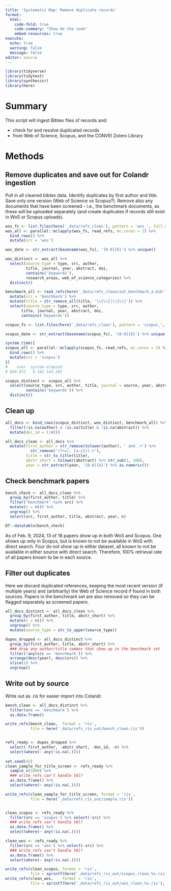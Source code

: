 ```yaml
---
title: 'Systematic Map: Remove duplicate records'
format: 
  html:
    code-fold: true
    code-summary: "Show me the code"
    embed-resources: true
execute:
  echo: true
  warning: false
  message: false
editor: source
---
```


```r
library(tidyverse)
library(tidytext)
library(synthesisr)
library(here)
```

# Summary

This script will ingest Bibtex files of records and:

* check for and resolve duplicated records
* from Web of Science, Scopus, and the CONVEI Zotero Library

# Methods

## Remove duplicates and save out for Colandr ingestion

Pull in all cleaned bibtex data.  Identify duplicates by first author and title.  Save only one version (Web of Science vs Scopus?).  Remove also any documents that have been screened - i.e., the benchmark documents, as these will be uploaded separately (and create duplicates if records still exist in WoS or Scopus uploads).

```r
wos_fs <- list.files(here('_data/refs_clean'), pattern = 'wos_', full.names = TRUE)
wos_all <- parallel::mclapply(wos_fs, read_refs, mc.cores = 1) %>% 
  bind_rows() %>% 
  mutate(src = 'wos') 

wos_date <- str_extract(basename(wos_fs), '[0-9]{6}') %>% unique()

wos_distinct <- wos_all %>%
  select(source_type = type, src, author, 
         title, journal, year, abstract, doi,
         contains('keywords'),
         research_areas, web_of_science_categories) %>%
  distinct()

benchmark_all <- read_refs(here('_data/refs_clean/zot_benchmark_a.bib')) %>%
  mutate(src = 'benchmark') %>%
  mutate(title = str_remove_all(title, '\\{\\{|\\}\\}')) %>%
  select(source_type = type, src, author, 
       title, journal, year, abstract, doi,
       contains('keywords'))
```

```r

scopus_fs <- list.files(here('_data/refs_clean'), pattern = 'scopus_', full.names = TRUE)

scopus_date <- str_extract(basename(scopus_fs), '[0-9]{6}') %>% unique()

system.time({
scopus_all <- parallel::mclapply(scopus_fs, read_refs, mc.cores = 1) %>% 
  bind_rows() %>%
  mutate(src = 'scopus') 
})
#    user  system elapsed 
# 660.872   9.182 144.292

scopus_distinct <- scopus_all %>%
  select(source_type, src, author, title, journal = source, year, abstract, doi,
         contains('keywords')) %>%
  distinct()
```

## Clean up

```r
all_docs <- bind_rows(scopus_distinct, wos_distinct, benchmark_all) %>%
  filter(!is.na(author) & !is.na(title) & !is.na(abstract)) %>%
  mutate(doc_id = 1:n()) 

all_docs_clean <- all_docs %>%
  mutate(first_author = str_remove(tolower(author), ' and .+') %>%
           str_remove('(?<=(, [a-z])).+'),
         title = str_to_title(title),
         abstr_short = tolower(abstract) %>% str_sub(1, 100),
         year = str_extract(year, '[0-9]{4}') %>% as.numeric())
```

## Check benchmark papers

```r
bench_check <- all_docs_clean %>%
  group_by(first_author, title) %>%
  filter('benchmark' %in% src) %>%
  mutate(n = n()) %>%
  ungroup() %>%
  select(src, first_author, title, abstract, year, n)

DT::datatable(bench_check)
```

As of Feb. 9, 2024, 13 of 18 papers show up in both WoS and Scopus.  One shows up only in Scopus, but is known to not be available in WoS with direct search.  Four do not show up in either dataset, all known to not be available in either source with direct search.  Therefore, 100% retrieval rate of all papers known to be in each source.

## Filter out duplicates

Here we discard duplicated references, keeping the most recent version (if multiple years) and (arbitrarily) the Web of Science record if found in both sources.   Papers in the benchmark set are also removed so they can be flagged separately as screened papers.

```r
all_docs_distinct <- all_docs_clean %>%
  group_by(first_author, title, abstr_short) %>%
  mutate(n = n()) %>%
  ungroup() %>%
  mutate(source_type = str_to_upper(source_type))

dupes_dropped <- all_docs_distinct %>% 
  group_by(first_author, title, abstr_short) %>%
  ### drop any author/title combos that show up in the benchmark set
  filter(!any(src == 'benchmark')) %>%
  arrange(desc(year), desc(src)) %>%
  slice(1) %>%
  ungroup()

```

## Write out by source

Write out as .ris for easier import into Colandr.

```r
bench_clean <- all_docs_distinct %>% 
  filter(src == 'benchmark') %>%
  as.data.frame()

write_refs(bench_clean,  format = 'ris',
           file = here('_data/refs_ris_out/bench_clean.ris'))


refs_ready <- dupes_dropped %>%
  select(-first_author, -abstr_short, -doc_id, -n) %>%
  select(where(~ any(!is.na(.))))
  
set.seed(42)
clean_sample_for_title_screen <- refs_ready %>%
  sample_n(1000) %>%
  ### write_refs can't handle tbl?
  as.data.frame() %>%
  select(where(~ any(!is.na(.))))

write_refs(clean_sample_for_title_screen, format = 'ris',
           file = here('_data/refs_ris_out/sample.ris'))


clean_scopus <- refs_ready %>%
  filter(src == 'scopus') %>% select(-src) %>%
  ### write_refs can't handle tbl?
  as.data.frame() %>%
  select(where(~ any(!is.na(.))))

clean_wos <- refs_ready %>%
  filter(src == 'wos') %>% select(-src) %>%
  ### write_refs can't handle tbl?
  as.data.frame() %>%
  select(where(~ any(!is.na(.))))

write_refs(clean_scopus, format = 'ris',
           file = sprintf(here('_data/refs_ris_out/scopus_clean_%s.ris'), scopus_date))
write_refs(clean_wos,    format = 'ris',  
           file = sprintf(here('_data/refs_ris_out/wos_clean_%s.ris'), wos_date))

```


